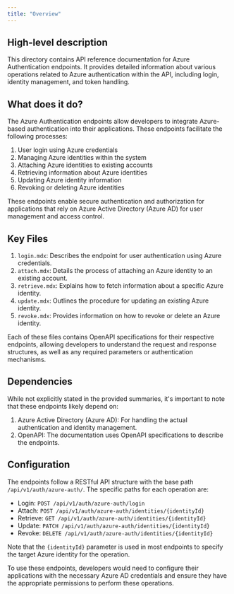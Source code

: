 ```yaml
---
title: "Overview"
---
```


## High-level description

This directory contains API reference documentation for Azure Authentication endpoints. It provides detailed information about various operations related to Azure authentication within the API, including login, identity management, and token handling.

## What does it do?

The Azure Authentication endpoints allow developers to integrate Azure-based authentication into their applications. These endpoints facilitate the following processes:

1. User login using Azure credentials
2. Managing Azure identities within the system
3. Attaching Azure identities to existing accounts
4. Retrieving information about Azure identities
5. Updating Azure identity information
6. Revoking or deleting Azure identities

These endpoints enable secure authentication and authorization for applications that rely on Azure Active Directory (Azure AD) for user management and access control.

## Key Files

1. `login.mdx`: Describes the endpoint for user authentication using Azure credentials.
2. `attach.mdx`: Details the process of attaching an Azure identity to an existing account.
3. `retrieve.mdx`: Explains how to fetch information about a specific Azure identity.
4. `update.mdx`: Outlines the procedure for updating an existing Azure identity.
5. `revoke.mdx`: Provides information on how to revoke or delete an Azure identity.

Each of these files contains OpenAPI specifications for their respective endpoints, allowing developers to understand the request and response structures, as well as any required parameters or authentication mechanisms.

## Dependencies

While not explicitly stated in the provided summaries, it's important to note that these endpoints likely depend on:

1. Azure Active Directory (Azure AD): For handling the actual authentication and identity management.
2. OpenAPI: The documentation uses OpenAPI specifications to describe the endpoints.

## Configuration

The endpoints follow a RESTful API structure with the base path `/api/v1/auth/azure-auth/`. The specific paths for each operation are:

- Login: `POST /api/v1/auth/azure-auth/login`
- Attach: `POST /api/v1/auth/azure-auth/identities/{identityId}`
- Retrieve: `GET /api/v1/auth/azure-auth/identities/{identityId}`
- Update: `PATCH /api/v1/auth/azure-auth/identities/{identityId}`
- Revoke: `DELETE /api/v1/auth/azure-auth/identities/{identityId}`

Note that the `{identityId}` parameter is used in most endpoints to specify the target Azure identity for the operation.

To use these endpoints, developers would need to configure their applications with the necessary Azure AD credentials and ensure they have the appropriate permissions to perform these operations.
